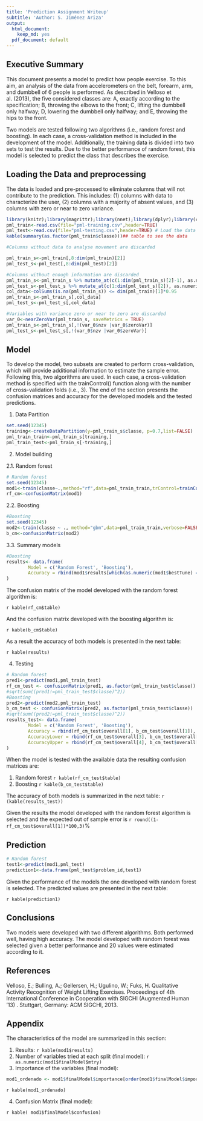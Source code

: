 ---
title: 'Prediction Assignment Writeup'
subtitle: 'Author: S. Jiménez Ariza'
output:
  html_document:
    keep_md: yes
  pdf_document: default
---
## Executive Summary
This document presents a model to predict how people exercise. To this aim, an analysis of the data from accelerometers on the belt, forearm, arm, and dumbbell of 6 people is performed. As described in Velloso et al. (2013), the five considered classes are: A, exactly according to the specification; B, throwing the elbows to the front; C, lifting the dumbbell only halfway; D, lowering the dumbbell only halfway; and E, throwing the hips to the front.

Two models are tested following two algorithms (i.e., random forest and boosting). In each case, a cross-validation method is included in the development of the model. Additionally, the training data is divided into two sets to test the results. Due to the better performance of random forest, this model is selected to predict the class that describes the exercise. 

## Loading the Data and preprocessing

The data is loaded and pre-processed to eliminate columns that will not contribute to the prediction. This includes: (1) columns with data to characterize the user, (2) columns with a majority of absent values, and (3) columns with zero or near to zero variance.

```{r loadData,echo=TRUE, warning=FALSE, message=FALSE}
library(knitr);library(magrittr);library(nnet);library(dplyr);library(caret)
pml_train<-read.csv(file="pml-training.csv",header=TRUE)
pml_test<-read.csv(file="pml-testing.csv",header=TRUE) # Load the data
kable(summary(as.factor(pml_train$classe)))## table to see the data

```

```{r processData,echo=TRUE,warning=FALSE}
#Columns without data to analyse movement are discarded

pml_train_s<-pml_train[,8:dim(pml_train)[2]]
pml_test_s<-pml_test[,8:dim(pml_test)[2]]

#Columns without enough information are discarded
pml_train_s<-pml_train_s %>% mutate_at(c(1:dim(pml_train_s)[2]-1), as.numeric)
pml_test_s<-pml_test_s %>% mutate_at(c(1:dim(pml_test_s)[2]), as.numeric)
col_data<-colSums(is.na(pml_train_s)) <= dim(pml_train)[1]*0.95
pml_train_s<-pml_train_s[,col_data]
pml_test_s<-pml_test_s[,col_data]

#Variables with variance zero or near to zero are discarded
var_0<-nearZeroVar(pml_train_s, saveMetrics = TRUE)
pml_train_s<-pml_train_s[,!(var_0$nzv |var_0$zeroVar)]
pml_test_s<-pml_test_s[,!(var_0$nzv |var_0$zeroVar)]

```

## Model
To develop the model, two subsets are created to perform cross-validation, which will provide additional information to estimate the sample error. Following this, two algorithms are used. In each case, a cross-validation method is specified with the trainControl() function along with the number of cross-validation folds (i.e., 3). The end of the section presents the confusion matrices and accuracy for the developed models and the tested predictions.

1. Data Partition

```{r DataPart,echo=TRUE}

set.seed(12345)
training<-createDataPartition(y=pml_train_s$classe, p=0.7,list=FALSE)
pml_train_train<-pml_train_s[training,]
pml_train_test<-pml_train_s[-training,]

```

2. Model building

2.1. Random forest

```{r RadomForest,echo=TRUE}
# Random forest
set.seed(12345)
mod1<-train(classe~.,method="rf",data=pml_train_train,trControl=trainControl(method="cv",number=3))
rf_cm<-confusionMatrix(mod1)
```

2.2. Boosting

```{r Boosting,echo=TRUE}
#Boosting
set.seed(12345)
mod2<-train(classe ~ ., method="gbm",data=pml_train_train,verbose=FALSE,trControl=trainControl(method="cv",number=3))
b_cm<-confusionMatrix(mod2)
```

3.3. Summary models
```{r ResultsModels,echo=TRUE}
#Boosting
results<- data.frame(
        Model = c('Random Forest', 'Boosting'),
        Accuracy = rbind(mod1$results[which(as.numeric(mod1$bestTune) == mod1$results),2], max(mod2$results[5]))
)
```

The confusion matrix of the model developed with the random forest algorithm is:

`r kable(rf_cm$table)`

And the confusion matrix developed with the boosting algorithm is:

`r kable(b_cm$table)`

As a result the accuracy of both models is presented in the next table:

`r kable(results)`

4. Testing

```{r Testing,echo=TRUE}
# Random forest
pred1<-predict(mod1,pml_train_test)
rf_cm_test <- confusionMatrix(pred1, as.factor(pml_train_test$classe))
#sqrt(sum((pred1!=pml_train_test$classe)^2))
#Boosting
pred2<-predict(mod2,pml_train_test)
b_cm_test <- confusionMatrix(pred2, as.factor(pml_train_test$classe))
#sqrt(sum((pred2!=pml_train_test$classe)^2))
results_test<- data.frame(
        Model = c('Random Forest', 'Boosting'),
        Accuracy = rbind(rf_cm_test$overall[1], b_cm_test$overall[1]),
        AccuracyLower = rbind(rf_cm_test$overall[3], b_cm_test$overall[3]),
        AccuracyUpper = rbind(rf_cm_test$overall[4], b_cm_test$overall[4])
)

```

When the model is tested with the available data the resulting confusion matrices are:

1. Random forest
`r kable(rf_cm_test$table)`
2. Boosting
`r kable(b_cm_test$table)`

The accuracy of both models is summarized in the next table:
`r (kable(results_test))`

Given the results the model developed with the random forest algorithm is selected and the expected out of sample error is `r round((1-rf_cm_test$overall[1])*100,3)`%

## Prediction

```{r Prediction,echo=TRUE}
# Random forest
test1<-predict(mod1,pml_test)
prediction1<-data.frame(pml_test$problem_id,test1)
```

Given the performance of the models the one developed with random forest is selected. The predicted values are presented in the next table:

`r kable(prediction1)`

## Conclusions

Two models were developed with two different algorithms. Both performed well, having high accuracy. The model developed with random forest was selected given a better performance and 20 values were estimated according to it.

## References

Velloso, E.; Bulling, A.; Gellersen, H.; Ugulino, W.; Fuks, H. Qualitative Activity Recognition of Weight Lifting Exercises. Proceedings of 4th International Conference in Cooperation with SIGCHI (Augmented Human '13) . Stuttgart, Germany: ACM SIGCHI, 2013.

## Appendix

The characteristics of the model are summarized in this section:

1. Results:
`r kable(mod1$results)`
2. Number of variables tried at each split (final model): `r as.numeric(mod1$finalModel$mtry)`
3. Importance of the variables (final model):
```{r ImportanceV,echo=FALSE}
mod1_ordenado <- mod1$finalModel$importance[order(mod1$finalModel$importance,decreasing = TRUE), ]
```

`r kable(mod1_ordenado)`

4. Confusion Matrix (final model):

`r kable( mod1$finalModel$confusion)`